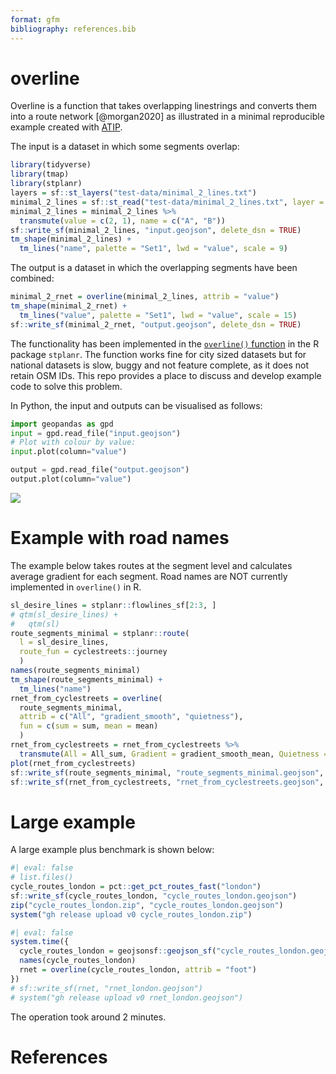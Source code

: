 ```yaml
---
format: gfm
bibliography: references.bib
---
```


# overline

Overline is a function that takes overlapping linestrings and converts them into a route network [@morgan2020] as illustrated in a minimal reproducible example created with [ATIP](https://github.com/acteng/atip/).

The input is a dataset in which some segments overlap:

```r
library(tidyverse)
library(tmap)
library(stplanr)
layers = sf::st_layers("test-data/minimal_2_lines.txt")
minimal_2_lines = sf::st_read("test-data/minimal_2_lines.txt", layer = layers[[1]])
minimal_2_lines = minimal_2_lines %>% 
  transmute(value = c(2, 1), name = c("A", "B"))
sf::write_sf(minimal_2_lines, "input.geojson", delete_dsn = TRUE)
tm_shape(minimal_2_lines) +
  tm_lines("name", palette = "Set1", lwd = "value", scale = 9)
```

The output is a dataset in which the overlapping segments have been combined:

```r
minimal_2_rnet = overline(minimal_2_lines, attrib = "value")
tm_shape(minimal_2_rnet) +
  tm_lines("value", palette = "Set1", lwd = "value", scale = 15)
sf::write_sf(minimal_2_rnet, "output.geojson", delete_dsn = TRUE)
```

The functionality has been implemented in the [`overline()` function](https://docs.ropensci.org/stplanr/reference/overline.html) in the R package `stplanr`. The function works fine for city sized datasets but for national datasets is slow, buggy and not feature complete, as it does not retain OSM IDs. This repo provides a place to discuss and develop example code to solve this problem.

In Python, the input and outputs can be visualised as follows:

```python
import geopandas as gpd
input = gpd.read_file("input.geojson")
# Plot with colour by value:
input.plot(column="value")
```

```python
output = gpd.read_file("output.geojson")
output.plot(column="value")
```
![](README_files/figure-commonmark/unnamed-chunk-3-3.png)


# Example with road names

The example below takes routes at the segment level and calculates average gradient for each segment. Road names are NOT currently implemented in `overline()` in R.

```r
sl_desire_lines = stplanr::flowlines_sf[2:3, ]
# qtm(sl_desire_lines) +
#   qtm(sl)
route_segments_minimal = stplanr::route(
  l = sl_desire_lines,
  route_fun = cyclestreets::journey
  )
names(route_segments_minimal)
tm_shape(route_segments_minimal) +
  tm_lines("name")
rnet_from_cyclestreets = overline(
  route_segments_minimal,
  attrib = c("All", "gradient_smooth", "quietness"),
  fun = c(sum = sum, mean = mean)
  )
rnet_from_cyclestreets = rnet_from_cyclestreets %>% 
  transmute(All = All_sum, Gradient = gradient_smooth_mean, Quietness = quietness_mean)
plot(rnet_from_cyclestreets)
sf::write_sf(route_segments_minimal, "route_segments_minimal.geojson", delete_dsn = TRUE)
sf::write_sf(rnet_from_cyclestreets, "rnet_from_cyclestreets.geojson", delete_dsn = TRUE)
```

# Large example

A large example plus benchmark is shown below:

```r
#| eval: false
# list.files()
cycle_routes_london = pct::get_pct_routes_fast("london")
sf::write_sf(cycle_routes_london, "cycle_routes_london.geojson")
zip("cycle_routes_london.zip", "cycle_routes_london.geojson")
system("gh release upload v0 cycle_routes_london.zip")
```

```r
#| eval: false
system.time({
  cycle_routes_london = geojsonsf::geojson_sf("cycle_routes_london.geojson")
  names(cycle_routes_london)
  rnet = overline(cycle_routes_london, attrib = "foot")
})
# sf::write_sf(rnet, "rnet_london.geojson")
# system("gh release upload v0 rnet_london.geojson")
```
The operation took around 2 minutes.

# References
